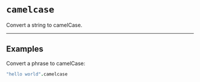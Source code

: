 # `camelcase`

Convert a string to camelCase.

---

## Examples

Convert a phrase to camelCase:

```coffee
"hello world".camelcase
```

